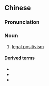 {{also|法律实证主义}}
==Chinese==
{{zh-forms|s=法律实证主义|type=24}}

===Pronunciation===
{{zh-pron
|m=fǎlǜ shízhèngzhǔyì
|cat=n
}}

===Noun===
{{zh-noun}}

# {{lb|zh|legal}} [[legal positivism]]

====Derived terms====
* {{zh-l|法實證論}}
* {{zh-l|法實證主義}}
* {{zh-l|實證法學}}
